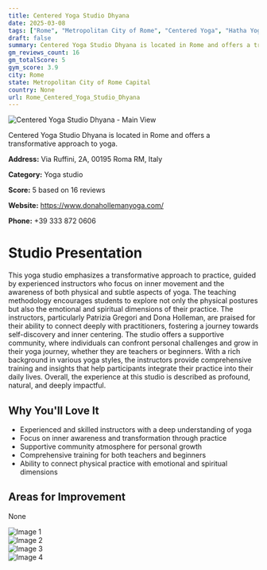 ```yaml
---
title: Centered Yoga Studio Dhyana
date: 2025-03-08
tags: ["Rome", "Metropolitan City of Rome", "Centered Yoga", "Hatha Yoga", "Anatomical focus", "transformative experience", "supportive community", "Rome"]  
draft: false
summary: Centered Yoga Studio Dhyana is located in Rome and offers a transformative approach to yoga.
gm_reviews_count: 16
gm_totalScore: 5
gym_score: 3.9
city: Rome
state: Metropolitan City of Rome Capital
country: None
url: Rome_Centered_Yoga_Studio_Dhyana
---
```


<div className="aspect-[16/9] relative my-8">
  <img 
    src="https://lh5.googleusercontent.com/p/AF1QipPzJonaSbSfnykKFcxFrLhcDtcsaK0P_vk3vBCd=w1920-h1080-k-no"
    alt="Centered Yoga Studio Dhyana - Main View"
    className="object-cover absolute inset-0 w-full h-full rounded-lg"
  />
</div>

Centered Yoga Studio Dhyana is located in Rome and offers a transformative approach to yoga.

**Address:** Via Ruffini, 2A, 00195 Roma RM, Italy

**Category:** Yoga studio

**Score:** 5 based on 16 reviews

**Website:** https://www.donahollemanyoga.com/

**Phone:** +39 333 872 0606

# Studio Presentation

This yoga studio emphasizes a transformative approach to practice, guided by experienced instructors who focus on inner movement and the awareness of both physical and subtle aspects of yoga. The teaching methodology encourages students to explore not only the physical postures but also the emotional and spiritual dimensions of their practice. The instructors, particularly Patrizia Gregori and Dona Holleman, are praised for their ability to connect deeply with practitioners, fostering a journey towards self-discovery and inner centering. The studio offers a supportive community, where individuals can confront personal challenges and grow in their yoga journey, whether they are teachers or beginners. With a rich background in various yoga styles, the instructors provide comprehensive training and insights that help participants integrate their practice into their daily lives. Overall, the experience at this studio is described as profound, natural, and deeply impactful.

## Why You'll Love It

- Experienced and skilled instructors with a deep understanding of yoga
- Focus on inner awareness and transformation through practice
- Supportive community atmosphere for personal growth
- Comprehensive training for both teachers and beginners
- Ability to connect physical practice with emotional and spiritual dimensions

## Areas for Improvement

None

<div className="grid grid-cols-1 xl:grid-cols-2 gap-4 my-8">
<div className="aspect-[4/3] relative"><img src="https://lh5.googleusercontent.com/p/AF1QipMm-kKTAlxQ5xIe5aggfVZYcFB4kQx3svZhuJ0_=w1920-h1080-k-no" alt="Image 1" className="object-cover absolute inset-0 w-full h-full rounded-lg" /></div>
<div className="aspect-[4/3] relative"><img src="https://lh5.googleusercontent.com/p/AF1QipPIhO3I9JNuimWxRtNJTIq-L8EHqwdNQY0sCM1N=w1920-h1080-k-no" alt="Image 2" className="object-cover absolute inset-0 w-full h-full rounded-lg" /></div>
<div className="aspect-[4/3] relative"><img src="https://lh5.googleusercontent.com/p/AF1QipM100Dtacf-5xthfDXmadaX85vfs2-OjI6LXxQ4=w1920-h1080-k-no" alt="Image 3" className="object-cover absolute inset-0 w-full h-full rounded-lg" /></div>
<div className="aspect-[4/3] relative"><img src="https://lh5.googleusercontent.com/p/AF1QipNGLlft9mlZJUcXqLTUKidLZNuRgCJZkmsjlFK4=w1920-h1080-k-no" alt="Image 4" className="object-cover absolute inset-0 w-full h-full rounded-lg" /></div>
</div>